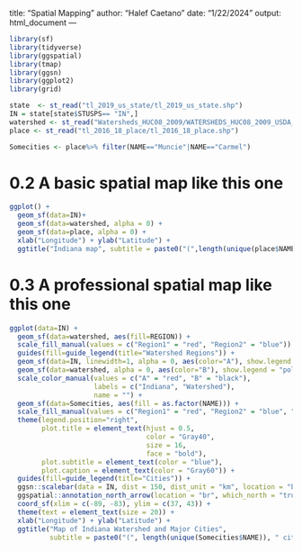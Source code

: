 title: "Spatial Mapping"
author: "Halef Caetano"
date: "1/22/2024"
output: html_document
---

```r
library(sf)
library(tidyverse)
library(ggspatial)
library(tmap)
library(ggsn)
library(ggplot2)
library(grid)

state  <- st_read("tl_2019_us_state/tl_2019_us_state.shp") 
IN = state[state$STUSPS== "IN",]
watershed <- st_read("Watersheds_HUC08_2009/WATERSHEDS_HUC08_2009_USDA_IN.shp")
place <- st_read("tl_2016_18_place/tl_2016_18_place.shp")

Somecities <- place%>% filter(NAME=="Muncie"|NAME=="Carmel")

```

# 0.2 A basic spatial map like this one

```r
ggplot() +
  geom_sf(data=IN)+
  geom_sf(data=watershed, alpha = 0) +
  geom_sf(data=place, alpha = 0) +
  xlab("Longitude") + ylab("Latitude") +
  ggtitle("Indiana map", subtitle = paste0("(",length(unique(place$NAME)), " places)"))

```


# 0.3 A professional spatial map like this one

```r
ggplot(data=IN) + 
  geom_sf(data=watershed, aes(fill=REGION)) +
  scale_fill_manual(values = c("Region1" = "red", "Region2" = "blue")) +
  guides(fill=guide_legend(title="Watershed Regions")) +
  geom_sf(data=IN, linewidth=1, alpha = 0, aes(color="A"), show.legend = "polygon") + 
  geom_sf(data=watershed, alpha = 0, aes(color="B"), show.legend = "polygon") +
  scale_color_manual(values = c("A" = "red", "B" = "black"),
                     labels = c("Indiana", "Watershed"),
                     name = "") +
  geom_sf(data=Somecities, aes(fill = as.factor(NAME))) +
  scale_fill_manual(values = c("Region1" = "red", "Region2" = "blue", "Region3" = "green", "Region4" = "yellow", "Region5" = "purple")) +
  theme(legend.position="right",  
        plot.title = element_text(hjust = 0.5,
                                  color = "Gray40",
                                  size = 16,
                                  face = "bold"),
        plot.subtitle = element_text(color = "blue"),
        plot.caption = element_text(color = "Gray60")) +
  guides(fill=guide_legend(title="Cities")) +
  ggsn::scalebar(data = IN, dist = 150, dist_unit = "km", location = "bottomleft", transform = TRUE, model = "WGS84") +
  ggspatial::annotation_north_arrow(location = "br", which_north = "true", style = north_arrow_fancy_orienteering) +
  coord_sf(xlim = c(-89, -83), ylim = c(37, 43)) +
  theme(text = element_text(size = 20)) +
  xlab("Longitude") + ylab("Latitude") +
  ggtitle("Map of Indiana Watershed and Major Cities", 
          subtitle = paste0("(", length(unique(Somecities$NAME)), " cities selected)"))


```